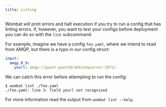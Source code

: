 ```yaml
---
title: Linting
---
```


Wombat will print errors and halt execution if you try to run a config that has linting errors. If, however, you
want to test your configs before deployment you can do so with the `lint` subcommand:

For example, imagine we have a config `foo.yaml`, where we intend to read from AMQP, but there is a typo in our config
struct:

```yaml
input:
  amqp_0_9:
    yourl: amqp://guest:guest@rabbitmqserver:5672/
```

We can catch this error before attempting to run the config:

```shell
$ wombat lint ./foo.yaml
./foo.yaml: line 3: field yourl not recognised
```

For more information read the output from `wombat lint --help`.